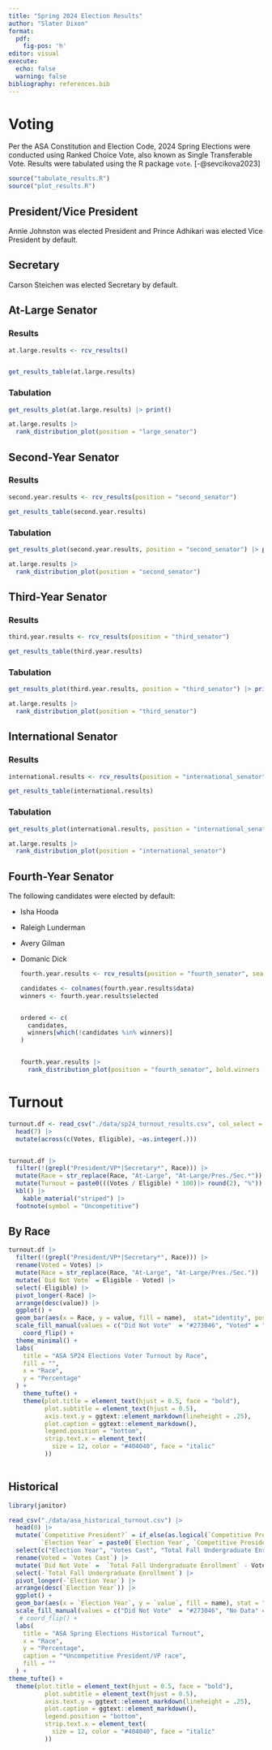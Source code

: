 ```yaml
---
title: "Spring 2024 Election Results"
author: "Slater Dixon"
format: 
  pdf:
    fig-pos: 'h'
editor: visual
execute:
  echo: false
  warning: false
bibliography: references.bib
---
```


# Voting

Per the ASA Constitution and Election Code, 2024 Spring Elections were conducted using Ranked Choice Vote, also known as Single Transferable Vote. Results were tabulated using the R package `vote`. [-@sevcikova2023]

```r

source("tabulate_results.R")
source("plot_results.R")


```

## President/Vice President

Annie Johnston was elected President and Prince Adhikari was elected Vice President by default.

## Secretary

Carson Steichen was elected Secretary by default.

## At-Large Senator

### Results

```r

at.large.results <- rcv_results()


get_results_table(at.large.results)
```

### Tabulation

```r

get_results_plot(at.large.results) |> print()

```

```r

at.large.results |>
  rank_distribution_plot(position = "large_senator")
```

## Second-Year Senator

### Results

```r
second.year.results <- rcv_results(position = "second_senator")

get_results_table(second.year.results)
```

### Tabulation

```r

get_results_plot(second.year.results, position = "second_senator") |> print()
```

```r

at.large.results |>
  rank_distribution_plot(position = "second_senator")
```

## Third-Year Senator

### Results

```r

third.year.results <- rcv_results(position = "third_senator")

get_results_table(third.year.results)
```

### Tabulation

```r

get_results_plot(third.year.results, position = "third_senator") |> print()
```

```r

at.large.results |>
  rank_distribution_plot(position = "third_senator")
```

## International Senator

### Results

```r

international.results <- rcv_results(position = "international_senator", seats = 2)

get_results_table(international.results)
```

### Tabulation

```r

get_results_plot(international.results, position = "international_senator")
```

```r

at.large.results |>
  rank_distribution_plot(position = "international_senator")
```

## Fourth-Year Senator

The following candidates were elected by default:

-   Isha Hooda

-   Raleigh Lunderman

-   Avery Gilman

-   Domanic Dick

    ```r

    fourth.year.results <- rcv_results(position = "fourth_senator", seats = 3)

    candidates <- colnames(fourth.year.results$data)
    winners <- fourth.year.results$elected


    ordered <- c(
      candidates, 
      winners[which(!candidates %in% winners)]
    )


    fourth.year.results |>
      rank_distribution_plot(position = "fourth_senator", bold.winners = F)

    ```

# Turnout

```r

turnout.df <- read_csv("./data/sp24_turnout_results.csv", col_select = c("Race", "Votes", "Eligible")) |> 
  head(7) |>
  mutate(across(c(Votes, Eligible), ~as.integer(.))) 


turnout.df |>
  filter(!(grepl("President/VP*|Secretary*", Race))) |>
  mutate(Race = str_replace(Race, "At-Large", "At-Large/Pres./Sec.*")) |>
  mutate(Turnout = paste0(((Votes / Eligible) * 100)|> round(2), "%")) |>
  kbl() |>
    kable_material("striped") |>
  footnote(symbol = "Uncompetitive")
```

## By Race

```r

turnout.df |>
  filter(!(grepl("President/VP*|Secretary*", Race))) |>
  rename(Voted = Votes) |>
  mutate(Race = str_replace(Race, "At-Large", "At-Large/Pres./Sec.")) |>
  mutate(`Did Not Vote` = Eligible - Voted) |>
  select(-Eligible) |>
  pivot_longer(-Race) |>
  arrange(desc(value)) |>
  ggplot() +
  geom_bar(aes(x = Race, y = value, fill = name),  stat="identity", position="fill") +
  scale_fill_manual(values = c("Did Not Vote"  = "#273046", "Voted" = "#E54E21")) +
    coord_flip() +
  theme_minimal() +
  labs(
    title = "ASA SP24 Elections Voter Turnout by Race",
    fill = "",
    x = "Race",
    y = "Percentage"
  ) +
    theme_tufte() +
    theme(plot.title = element_text(hjust = 0.5, face = "bold"),
          plot.subtitle = element_text(hjust = 0.5),
          axis.text.y = ggtext::element_markdown(lineheight = .25),
          plot.caption = ggtext::element_markdown(),
          legend.position = "bottom",
          strip.text.x = element_text(
            size = 12, color = "#404040", face = "italic"
          ))
  
```

## Historical

```r

library(janitor)

read_csv("./data/asa_historical_turnout.csv") |>
  head(8) |>
  mutate(`Competitive President?` = if_else(as.logical(`Competitive President?`), "", "*"),
         `Election Year` = paste0(`Election Year`, `Competitive President?`)) |>
  select(c("Election Year", "Votes Cast", "Total Fall Undergraduate Enrollment")) |>
  rename(Voted = `Votes Cast`) |>
  mutate(`Did Not Vote` =  `Total Fall Undergraduate Enrollment` - Voted) |>
  select(-`Total Fall Undergraduate Enrollment`) |>
  pivot_longer(-`Election Year`) |>
  arrange(desc(`Election Year`)) |>
  ggplot() +
  geom_bar(aes(x = `Election Year`, y = `value`, fill = name), stat = "identity", position = "fill")  +
  scale_fill_manual(values = c("Did Not Vote"  = "#273046", "No Data" = "#404040", "Voted" = "#E54E21")) +
   # coord_flip() +
  labs(
    title = "ASA Spring Elections Historical Turnout",
    x = "Race",
    y = "Percentage",
    caption = "*Uncompetitive President/VP race",
    fill = ""
  ) +
theme_tufte() +
  theme(plot.title = element_text(hjust = 0.5, face = "bold"),
          plot.subtitle = element_text(hjust = 0.5),
          axis.text.y = ggtext::element_markdown(lineheight = .25),
          plot.caption = ggtext::element_markdown(),
          legend.position = "bottom",
          strip.text.x = element_text(
            size = 12, color = "#404040", face = "italic"
          ))
```
